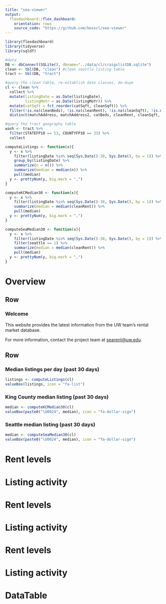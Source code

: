 ```yaml
---
title: "sea-viewer"
output: 
  flexdashboard::flex_dashboard:
    orientation: rows
    source_code: "https://github.com/hesscl/sea-viewer"
---
```


```r
library(flexdashboard)
library(tidyverse)
library(sqldf)

#data
DB <- dbConnect(SQLite(), dbname="../data/cl/craigslistDB.sqlite")
clean <- tbl(DB, "clean") #clean seattle listing table
tract <- tbl(DB, "tract")

#query the clean table, re-establish date classes, de-dupe
cl <- clean %>% 
  collect %>% 
  mutate(listingDate = as.Date(listingDate),
         listingMoYr = as.Date(listingMoYr)) %>%
  mutate(catSqft = fct_reorder(catSqft, cleanSqft)) %>%
  filter(!is.na(cleanBeds), !is.na(cleanRent), !is.na(cleanSqft), !is.na(matchAddress)) %>%
  distinct(matchAddress, matchAddress2, catBeds, cleanRent, cleanSqft, .keep_all = T)

#query the tract geography table
wash <- tract %>%
  filter(STATEFP10 == 53, COUNTYFP10 == 33) %>%
  collect

computeListings <- function(x){
  y <- x %>% 
    filter(listingDate %in% seq(Sys.Date()-30, Sys.Date(), by = 1)) %>%
    group_by(listingDate) %>%
    summarize(n = n()) %>%
    summarize(median = median(n)) %>%
    pull(median)
  y <- prettyNum(y, big.mark = ",")
}

computeKCMedian30 <- function(x){
  y <- x %>% 
    filter(listingDate %in% seq(Sys.Date()-30, Sys.Date(), by = 1)) %>%
    summarize(median = median(cleanRent)) %>%
    pull(median)
  y <- prettyNum(y, big.mark = ",")
}

computeSeaMedian30 <- function(x){
  y <- x %>% 
    filter(listingDate %in% seq(Sys.Date()-30, Sys.Date(), by = 1)) %>%
    filter(seattle == 1) %>%
    summarize(median = median(cleanRent)) %>%
    pull(median)
  y <- prettyNum(y, big.mark = ",")
}

```

Overview {data-icon="fa-home"}
=====================================

Row
-------------------------------------

### Welcome

This website provides the latest information from the UW team's rental market database. 

For more information, contact the project team at [searent@uw.edu](mailto://searent@uw.edu).



Row
-------------------------------------

### Median listings per day (past 30 days)

```r
listings <- computeListings(cl)
valueBox(listings, icon = "fa-list")
```

### King County median listing (past 30 days)

```r
median <- computeKCMedian30(cl)
valueBox(paste0("\U0024", median), icon = "fa-dollar-sign")
```

### Seattle median listing (past 30 days) 

```r
median <- computeSeaMedian30(cl)
valueBox(paste0("\U0024", median), icon = "fa-dollar-sign")
```


Rent levels {data-navmenu="County"}
=====================================

Listing activity {data-navmenu="County"}
=====================================

Rent levels {data-navmenu="City"}
=====================================

Listing activity {data-navmenu="City"}
=====================================

Rent levels {data-navmenu="Neighborhood"}
=====================================

Listing activity {data-navmenu="Neighborhood"}
=====================================

DataTable {data-icon="fa-table"}
=====================================